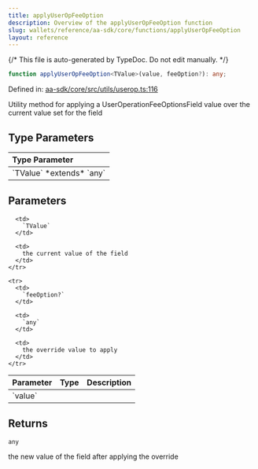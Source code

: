 ```yaml
---
title: applyUserOpFeeOption
description: Overview of the applyUserOpFeeOption function
slug: wallets/reference/aa-sdk/core/functions/applyUserOpFeeOption
layout: reference
---
```


{/* This file is auto-generated by TypeDoc. Do not edit manually. */}

```ts
function applyUserOpFeeOption<TValue>(value, feeOption?): any;
```

Defined in: [aa-sdk/core/src/utils/userop.ts:116](https://github.com/alchemyplatform/aa-sdk/blob/153785ddc87beb160382c2bae7dbafa4a66ade9a/aa-sdk/core/src/utils/userop.ts#L116)

Utility method for applying a UserOperationFeeOptionsField value
over the current value set for the field

## Type Parameters

<table>
  <thead>
    <tr>
      <th align="left">Type Parameter</th>
    </tr>
  </thead>

  <tbody>
    <tr>
      <td>
        `TValue` *extends* `any`
      </td>
    </tr>
  </tbody>
</table>

## Parameters

<table>
  <thead>
    <tr>
      <th align="left">Parameter</th>
      <th align="left">Type</th>
      <th align="left">Description</th>
    </tr>
  </thead>

  <tbody>
    <tr>
      <td>
        `value`
      </td>

      <td>
        `TValue`
      </td>

      <td>
        the current value of the field
      </td>
    </tr>

    <tr>
      <td>
        `feeOption?`
      </td>

      <td>
        `any`
      </td>

      <td>
        the override value to apply
      </td>
    </tr>

  </tbody>
</table>

## Returns

`any`

the new value of the field after applying the override
